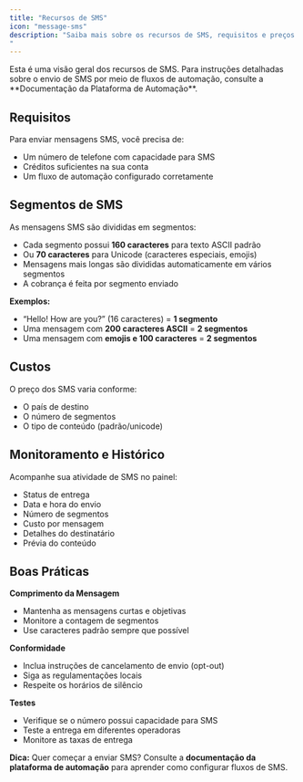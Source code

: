 ```yaml
---
title: "Recursos de SMS"
icon: "message-sms"
description: "Saiba mais sobre os recursos de SMS, requisitos e preços dos seus números de telefone.
"
---
```


<Card title="Documentação Detalhada de SMS" icon="book-open" href="/automation-platform/calls-related/sms-capabilities">
  Esta é uma visão geral dos recursos de SMS. Para instruções detalhadas sobre o envio de SMS por meio de fluxos de automação, consulte a **Documentação da Plataforma de Automação**.
</Card>

## Requisitos

Para enviar mensagens SMS, você precisa de:

- Um número de telefone com capacidade para SMS
- Créditos suficientes na sua conta
- Um fluxo de automação configurado corretamente

## Segmentos de SMS

As mensagens SMS são divididas em segmentos:

- Cada segmento possui **160 caracteres** para texto ASCII padrão
- Ou **70 caracteres** para Unicode (caracteres especiais, emojis)
- Mensagens mais longas são divididas automaticamente em vários segmentos
- A cobrança é feita por segmento enviado

**Exemplos:**

- “Hello! How are you?” (16 caracteres) = **1 segmento**
- Uma mensagem com **200 caracteres ASCII** = **2 segmentos**
- Uma mensagem com **emojis e 100 caracteres** = **2 segmentos**

## Custos

O preço dos SMS varia conforme:

- O país de destino
- O número de segmentos
- O tipo de conteúdo (padrão/unicode)

## Monitoramento e Histórico

Acompanhe sua atividade de SMS no painel:

- Status de entrega
- Data e hora do envio
- Número de segmentos
- Custo por mensagem
- Detalhes do destinatário
- Prévia do conteúdo

## Boas Práticas

**Comprimento da Mensagem**

- Mantenha as mensagens curtas e objetivas
- Monitore a contagem de segmentos
- Use caracteres padrão sempre que possível

**Conformidade**

- Inclua instruções de cancelamento de envio (opt-out)
- Siga as regulamentações locais
- Respeite os horários de silêncio

**Testes**

- Verifique se o número possui capacidade para SMS
- Teste a entrega em diferentes operadoras
- Monitore as taxas de entrega

**Dica:** Quer começar a enviar SMS? Consulte a **documentação da plataforma de automação** para aprender como configurar fluxos de SMS.
